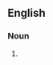 {{speedy|I had thought that "drop back" was a noun as well as a verb and added plural. Later, I realized I could only find abundant evidence for "drop-back" as noun}}
==English==

===Noun===
{{plural of|drop back}}
# {{defn|English}}